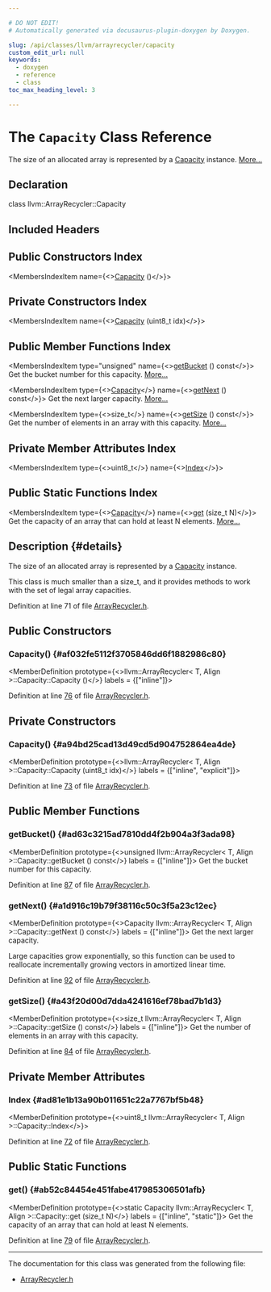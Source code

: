 ```yaml
---

# DO NOT EDIT!
# Automatically generated via docusaurus-plugin-doxygen by Doxygen.

slug: /api/classes/llvm/arrayrecycler/capacity
custom_edit_url: null
keywords:
  - doxygen
  - reference
  - class
toc_max_heading_level: 3

---
```





# The `Capacity` Class Reference

<DoxygenPage pluginConfig={pluginConfig}>

The size of an allocated array is represented by a <a href="/docs/api/classes/llvm/arrayrecycler/capacity">Capacity</a> instance. <a href="#details">More...</a>

## Declaration

<CodeBlock>class llvm::ArrayRecycler::Capacity</CodeBlock>

## Included Headers

<IncludesList>
<IncludesListItem
  filePath="llvm/Support/ArrayRecycler.h"
  permalink="/docs/api/files/include/include/llvm/include/llvm/support/arrayrecycler-h"
  isLocal="true" />
</IncludesList>

## Public Constructors Index

<MembersIndex>

<MembersIndexItem
  name={<><a href="#af032fe5112f3705846dd6f1882986c80">Capacity</a> ()</>}>
</MembersIndexItem>

</MembersIndex>

## Private Constructors Index

<MembersIndex>

<MembersIndexItem
  name={<><a href="#a94bd25cad13d49cd5d904752864ea4de">Capacity</a> (uint8&#95;t idx)</>}>
</MembersIndexItem>

</MembersIndex>

## Public Member Functions Index

<MembersIndex>

<MembersIndexItem
  type="unsigned"
  name={<><a href="#ad63c3215ad7810dd4f2b904a3f3ada98">getBucket</a> () const</>}>
Get the bucket number for this capacity. <a href="#ad63c3215ad7810dd4f2b904a3f3ada98">More...</a>
</MembersIndexItem>

<MembersIndexItem
  type={<><a href="/docs/api/classes/llvm/arrayrecycler/capacity">Capacity</a></>}
  name={<><a href="#a1d916c19b79f38116c50c3f5a23c12ec">getNext</a> () const</>}>
Get the next larger capacity. <a href="#a1d916c19b79f38116c50c3f5a23c12ec">More...</a>
</MembersIndexItem>

<MembersIndexItem
  type={<>size&#95;t</>}
  name={<><a href="#a43f20d00d7dda4241616ef78bad7b1d3">getSize</a> () const</>}>
Get the number of elements in an array with this capacity. <a href="#a43f20d00d7dda4241616ef78bad7b1d3">More...</a>
</MembersIndexItem>

</MembersIndex>

## Private Member Attributes Index

<MembersIndex>

<MembersIndexItem
  type={<>uint8&#95;t</>}
  name={<><a href="#ad81e1b13a90b011651c22a7767bf5b48">Index</a></>}>
</MembersIndexItem>

</MembersIndex>

## Public Static Functions Index

<MembersIndex>

<MembersIndexItem
  type={<><a href="/docs/api/classes/llvm/arrayrecycler/capacity">Capacity</a></>}
  name={<><a href="#ab52c84454e451fabe417985306501afb">get</a> (size&#95;t N)</>}>
Get the capacity of an array that can hold at least N elements. <a href="#ab52c84454e451fabe417985306501afb">More...</a>
</MembersIndexItem>

</MembersIndex>

## Description {#details}

The size of an allocated array is represented by a <a href="/docs/api/classes/llvm/arrayrecycler/capacity">Capacity</a> instance.

This class is much smaller than a size&#95;t, and it provides methods to work with the set of legal array capacities.

Definition at line 71 of file <a href="/docs/api/files/include/include/llvm/include/llvm/support/arrayrecycler-h">ArrayRecycler.h</a>.

<SectionDefinition>

## Public Constructors

### Capacity() {#af032fe5112f3705846dd6f1882986c80}

<MemberDefinition
  prototype={<>llvm::ArrayRecycler&lt; T, Align &gt;::Capacity::Capacity ()</>}
  labels = {["inline"]}>

Definition at line <a href="/docs/api/files/include/include/llvm/include/llvm/support/arrayrecycler-h/#l00076">76</a> of file <a href="/docs/api/files/include/include/llvm/include/llvm/support/arrayrecycler-h">ArrayRecycler.h</a>.
</MemberDefinition>

</SectionDefinition>

<SectionDefinition>

## Private Constructors

### Capacity() {#a94bd25cad13d49cd5d904752864ea4de}

<MemberDefinition
  prototype={<>llvm::ArrayRecycler&lt; T, Align &gt;::Capacity::Capacity (uint8&#95;t idx)</>}
  labels = {["inline", "explicit"]}>

Definition at line <a href="/docs/api/files/include/include/llvm/include/llvm/support/arrayrecycler-h/#l00073">73</a> of file <a href="/docs/api/files/include/include/llvm/include/llvm/support/arrayrecycler-h">ArrayRecycler.h</a>.
</MemberDefinition>

</SectionDefinition>

<SectionDefinition>

## Public Member Functions

### getBucket() {#ad63c3215ad7810dd4f2b904a3f3ada98}

<MemberDefinition
  prototype={<>unsigned llvm::ArrayRecycler&lt; T, Align &gt;::Capacity::getBucket () const</>}
  labels = {["inline"]}>
Get the bucket number for this capacity.

Definition at line <a href="/docs/api/files/include/include/llvm/include/llvm/support/arrayrecycler-h/#l00087">87</a> of file <a href="/docs/api/files/include/include/llvm/include/llvm/support/arrayrecycler-h">ArrayRecycler.h</a>.
</MemberDefinition>

### getNext() {#a1d916c19b79f38116c50c3f5a23c12ec}

<MemberDefinition
  prototype={<>Capacity llvm::ArrayRecycler&lt; T, Align &gt;::Capacity::getNext () const</>}
  labels = {["inline"]}>
Get the next larger capacity.

Large capacities grow exponentially, so this function can be used to reallocate incrementally growing vectors in amortized linear time.

Definition at line <a href="/docs/api/files/include/include/llvm/include/llvm/support/arrayrecycler-h/#l00092">92</a> of file <a href="/docs/api/files/include/include/llvm/include/llvm/support/arrayrecycler-h">ArrayRecycler.h</a>.
</MemberDefinition>

### getSize() {#a43f20d00d7dda4241616ef78bad7b1d3}

<MemberDefinition
  prototype={<>size&#95;t llvm::ArrayRecycler&lt; T, Align &gt;::Capacity::getSize () const</>}
  labels = {["inline"]}>
Get the number of elements in an array with this capacity.

Definition at line <a href="/docs/api/files/include/include/llvm/include/llvm/support/arrayrecycler-h/#l00084">84</a> of file <a href="/docs/api/files/include/include/llvm/include/llvm/support/arrayrecycler-h">ArrayRecycler.h</a>.
</MemberDefinition>

</SectionDefinition>

<SectionDefinition>

## Private Member Attributes

### Index {#ad81e1b13a90b011651c22a7767bf5b48}

<MemberDefinition
  prototype={<>uint8&#95;t llvm::ArrayRecycler&lt; T, Align &gt;::Capacity::Index</>}>

Definition at line <a href="/docs/api/files/include/include/llvm/include/llvm/support/arrayrecycler-h/#l00072">72</a> of file <a href="/docs/api/files/include/include/llvm/include/llvm/support/arrayrecycler-h">ArrayRecycler.h</a>.
</MemberDefinition>

</SectionDefinition>

<SectionDefinition>

## Public Static Functions

### get() {#ab52c84454e451fabe417985306501afb}

<MemberDefinition
  prototype={<>static Capacity llvm::ArrayRecycler&lt; T, Align &gt;::Capacity::get (size&#95;t N)</>}
  labels = {["inline", "static"]}>
Get the capacity of an array that can hold at least N elements.

Definition at line <a href="/docs/api/files/include/include/llvm/include/llvm/support/arrayrecycler-h/#l00079">79</a> of file <a href="/docs/api/files/include/include/llvm/include/llvm/support/arrayrecycler-h">ArrayRecycler.h</a>.
</MemberDefinition>

</SectionDefinition>

<hr/>

The documentation for this class was generated from the following file:

<ul>
<li><a href="/docs/api/files/include/include/llvm/include/llvm/support/arrayrecycler-h">ArrayRecycler.h</a></li>
</ul>

</DoxygenPage>
